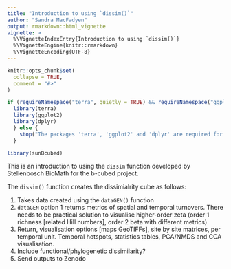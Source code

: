 ```yaml
---
title: "Introduction to using `dissim()`"
author: "Sandra MacFadyen"
output: rmarkdown::html_vignette
vignette: >
  %\VignetteIndexEntry{Introduction to using `dissim()`}
  %\VignetteEngine{knitr::rmarkdown}
  %\VignetteEncoding{UTF-8}
---
```


```r
knitr::opts_chunk$set(
  collapse = TRUE,
  comment = "#>"
)
```

```r
if (requireNamespace("terra", quietly = TRUE) && requireNamespace("ggplot2", quietly = TRUE)) {
  library(terra)
  library(ggplot2)
  library(dplyr)
  } else {
    stop("The packages 'terra', 'ggplot2' and 'dplyr' are required for this example.")
  }

library(sunBcubed)
```

This is an introduction to using the `dissim` function developed by Stellenbosch BioMath for the b-cubed project.

The `dissim()` function creates the dissimialrity cube as follows:

1. Takes data created using the `dataGEN()` function
2. `dataGEN` option 1 returns metrics of spatial and temporal turnovers. There needs to be practical solution to visualise higher-order zeta (order 1 richness [related Hill numbers], order 2 beta with different metrics)
3. Return, visualisation options [maps GeoTIFFs], site by site matrices, per temporal unit. Temporal hotspots, statistics tables, PCA/NMDS and CCA visualisation.
4. Include functional/phylogenetic dissimilarity?
5. Send outputs to Zenodo
